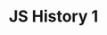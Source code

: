 ---
type: Lesson
title: "JS History 1"
xp: 10
description: "Learn the history of JavaScript"
activities: ["js_conditional_intro1-1", "js_basic0-1", "js_basic0-2", "js_basic0-3"]
---